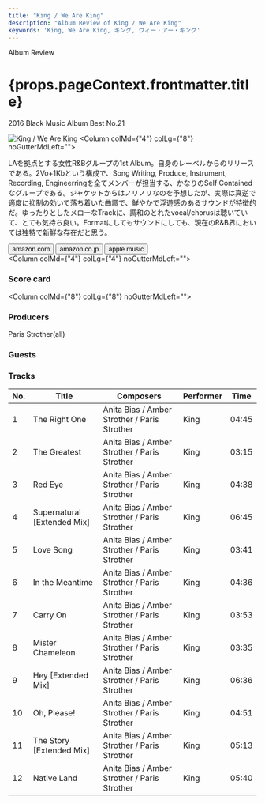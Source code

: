 ```yaml
---
title: "King / We Are King"
description: "Album Review of King / We Are King"
keywords: 'King, We Are King, キング, ウィー・アー・キング'
---
```




<p className="largeP">Album Review</p>
<h1 className="h1--no--margin">{props.pageContext.frontmatter.title}</h1>
<p className="largeP"><Link to="/best50/2016/">2016 Black Music Album Best No.21</Link></p>

<Row  className="image-card-group">
	<Column colMd={"3"} colLg={"4"} noGutterMdLeft="">
    <ImageCard>

![King / We Are King](../../images/cd/king1L.jpg) 
</ImageCard>
	</Column>
	<Column colMd={"4"} colLg={"8"} noGutterMdLeft="">
	  <p>
	  LAを拠点とする女性R&Bグループの1st Album。自身のレーベルからのリリースである。2Vo+1Kbという構成で、Song Writing, Produce, Instrument, Recording, Engineerringを全てメンバーが担当する、かなりのSelf Containedなグループである。ジャケットからはノリノリなのを予想したが、実際は真逆で適度に抑制の効いて落ち着いた曲調で、鮮やかで浮遊感のあるサウンドが特徴的だ。ゆったりとしたメローなTrackに、調和のとれたvocal/chorusは聴いていて、とても気持ち良い。Formatにしてもサウンドにしても、現在のR&B界においては独特で新鮮な存在だと思う。
		</p>
	  <div>
	    <Button className="button-right-mergin"  href="https://amzn.to/3hEp1g5" kind="primary" size="small" renderIcon={ArrowUpRight24}>
        amazon.com
      </Button>
      <Button className="button-right-mergin"  href="https://amzn.to/35LQudd" kind="secondary" size="small" renderIcon={ArrowUpRight24}>
        amazon.co.jp
      </Button>
			<Button className="button-right-mergin"  href="https://apple.co/3hIiFfz" kind="tertiary" size="small" renderIcon={ArrowUpRight24}>
        apple music
      </Button>
	  </div>
	</Column>
</Row>
<Row >
	<Column colMd={"4"} colLg={"4"} noGutterMdLeft="">
		<div>
  		<h3>Score card</h3>
			<SliderJS1 value="5" />
  		<SliderJS2 value="2" />
			<SliderJS3 value="1" />
  		<SliderJS4 value="9" />
		</div>
	</Column>
	<Column colMd={"8"} colLg={"8"} noGutterMdLeft="">
		<div>
			<h3>Producers</h3>
			<p>
				Paris Strother(all)
			</p>
			<h3>Guests</h3>
			<p>
			</p>
		</div>
	</Column>
</Row>

<h3>Tracks</h3>

| No. |	 Title                      |	 Composers                                   | Performer | Time	 |
| --- |	--------------------------- | -------------------------------------------- | --------- | ----- |
|	1	  |	The Right One              	| Anita Bias / Amber Strother / Paris Strother |	King     | 04:45 |
|	2	  |	The Greatest               	| Anita Bias / Amber Strother / Paris Strother |	King     | 03:15 |
|	3	  |	Red Eye                    	| Anita Bias / Amber Strother / Paris Strother |	King     | 04:38 |
|	4	  |	Supernatural [Extended Mix]	| Anita Bias / Amber Strother / Paris Strother |	King     | 06:45 |
|	5	  |	Love Song                  	| Anita Bias / Amber Strother / Paris Strother |	King     | 03:41 |
|	6	  |	In the Meantime            	| Anita Bias / Amber Strother / Paris Strother |	King     | 04:36 |
|	7	  |	Carry On                   	| Anita Bias / Amber Strother / Paris Strother |	King     | 03:53 |
|	8	  |	Mister Chameleon           	| Anita Bias / Amber Strother / Paris Strother |	King     | 03:35 |
|	9	  |	Hey [Extended Mix]         	| Anita Bias / Amber Strother / Paris Strother |	King     | 06:36 |
|	10	|	Oh, Please!                	| Anita Bias / Amber Strother / Paris Strother |	King     | 04:51 |
|	11	|	The Story [Extended Mix]   	| Anita Bias / Amber Strother / Paris Strother |	King     | 05:13 |
|	12	|	Native Land                	| Anita Bias / Amber Strother / Paris Strother |	King     | 05:40 |
